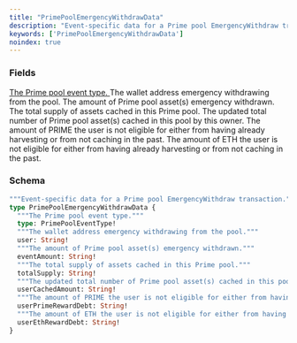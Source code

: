 ```yaml
---
title: "PrimePoolEmergencyWithdrawData"
description: "Event-specific data for a Prime pool EmergencyWithdraw transaction."
keywords: ['PrimePoolEmergencyWithdrawData']
noindex: true
---
```


### Fields

<a href="/api-reference/types/primepooleventtype">
  <ResponseField name="type" type="PrimePoolEventType!" required>
    The Prime pool event type.
  </ResponseField>
</a>

<ResponseField name="user" type="String!" required>
  The wallet address emergency withdrawing from the pool.
</ResponseField>

<ResponseField name="eventAmount" type="String!" required>
  The amount of Prime pool asset(s) emergency withdrawn.
</ResponseField>

<ResponseField name="totalSupply" type="String!" required>
  The total supply of assets cached in this Prime pool.
</ResponseField>

<ResponseField name="userCachedAmount" type="String!" required>
  The updated total number of Prime pool asset(s) cached in this pool by this owner.
</ResponseField>

<ResponseField name="userPrimeRewardDebt" type="String!" required>
  The amount of PRIME the user is not eligible for either from having already harvesting or from not caching in the past.
</ResponseField>

<ResponseField name="userEthRewardDebt" type="String!" required>
  The amount of ETH the user is not eligible for either from having already harvesting or from not caching in the past.
</ResponseField>

### Schema


```graphql 
"""Event-specific data for a Prime pool EmergencyWithdraw transaction."""
type PrimePoolEmergencyWithdrawData {
  """The Prime pool event type."""
  type: PrimePoolEventType!
  """The wallet address emergency withdrawing from the pool."""
  user: String!
  """The amount of Prime pool asset(s) emergency withdrawn."""
  eventAmount: String!
  """The total supply of assets cached in this Prime pool."""
  totalSupply: String!
  """The updated total number of Prime pool asset(s) cached in this pool by this owner."""
  userCachedAmount: String!
  """The amount of PRIME the user is not eligible for either from having already harvesting or from not caching in the past."""
  userPrimeRewardDebt: String!
  """The amount of ETH the user is not eligible for either from having already harvesting or from not caching in the past."""
  userEthRewardDebt: String!
}
```
